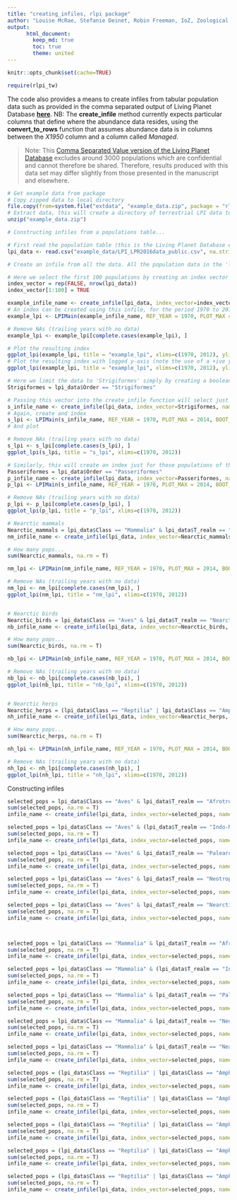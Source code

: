 ```yaml
---
title: "creating_infiles, rlpi package"
author: "Louise McRae, Stefanie Deinet, Robin Freeman, IoZ, Zoological Society of London"
output:  
      html_document:  
        keep_md: true  
        toc: true
        theme: united
---
```


```r
knitr::opts_chunk$set(cache=TRUE)
```

```r
require(rlpi_tw)
```

The code also provides a means to create infiles from tabular population data such as provided  in the comma separated output of Living Planet Database **[here](https://dx.doi.org/10.6084/m9.figshare.4300022.v1)**. NB: The **create_infile** method currently expects particular columns that define where the abundance data resides, using the **convert_to_rows** function that assumes abundance data is in columns between the *X1950* column and a column called *Managed*. 

> Note: This [Comma Separated Value version of the Living Planet Database ](https://dx.doi.org/10.6084/m9.figshare.4300022.v1) excludes around 3000 populations which are confidential and cannot therefore be shared. Therefore, results produced with this data set may differ slightly from those presented in the manuscript and elsewhere.

```r
# Get example data from package
# Copy zipped data to local directory 
file.copy(from=system.file("extdata", "example_data.zip", package = "rlpi_tw"), to=getwd())
# Extract data, this will create a directory of terrestrial LPI data to construct a terrestrial index from.
unzip("example_data.zip")

```

```r
# Constructing infiles from a populations table...

# First read the population table (this is the Living Planet Database excluding confidential records)
lpi_data <- read.csv("example_data/LPI_LPR2016data_public.csv", na.strings = "NULL")

# Create an infile from all the data. All the population data in the 'lpi_data' table will be converted and stored in a file called 'example_data_pops.txt' and a file called 'example_data_infile.txt' will be created that references the first file (the infile name will also be stored in the returned variable 'example_infile_name')

# Here we select the first 100 populations by creating an index vector that's FALSE for all rows, then setting the first 100 rows to TRUE
index_vector = rep(FALSE, nrow(lpi_data))
index_vector[1:100] = TRUE

example_infile_name <- create_infile(lpi_data, index_vector=index_vector, name="example_data")
# An index can be created using this infile, for the period 1970 to 2014 with 100 bootstraps.
example_lpi <- LPIMain(example_infile_name, REF_YEAR = 1970, PLOT_MAX = 2014, BOOT_STRAP_SIZE = 100, VERBOSE=FALSE, show_progress=FALSE)

# Remove NAs (trailing years with no data)
example_lpi <- example_lpi[complete.cases(example_lpi), ]

# Plot the resulting index
ggplot_lpi(example_lpi, title = "example_lpi", xlims=c(1970, 2012), ylim=c(0, 2))
# Plot the resulting index with logged y-axis (note the use of a +ive ymin)
ggplot_lpi(example_lpi, title = "example_lpi", xlims=c(1970, 2012), ylim=c(0.3, 2), trans="log")

# Here we limit the data to 'Strigiformes' simply by creating a boolean  (true/false) vector which is true for populations (rows) where the Order is "Strigiformes"
Strigiformes = lpi_data$Order == "Strigiformes" 

# Passing this vector into the create_infile function will select just those populations and create an infile for them
s_infile_name <- create_infile(lpi_data, index_vector=Strigiformes, name="example_data_strig")
# Again, create and index
s_lpi <- LPIMain(s_infile_name, REF_YEAR = 1970, PLOT_MAX = 2014, BOOT_STRAP_SIZE = 100, VERBOSE=FALSE, show_progress=FALSE)
# And plot

# Remove NAs (trailing years with no data)
s_lpi <- s_lpi[complete.cases(s_lpi), ]
ggplot_lpi(s_lpi, title = "s_lpi", xlims=c(1970, 2012))

# Similarly, this will create an index just for those populations of the Order 'Passeriformes'
Passeriformes = lpi_data$Order == "Passeriformes" 
p_infile_name <- create_infile(lpi_data, index_vector=Passeriformes, name="example_data_pass")
p_lpi <- LPIMain(s_infile_name, REF_YEAR = 1970, PLOT_MAX = 2014, BOOT_STRAP_SIZE = 100, VERBOSE=FALSE, show_progress=FALSE)

# Remove NAs (trailing years with no data)
p_lpi <- p_lpi[complete.cases(p_lpi), ]
ggplot_lpi(p_lpi, title = "p_lpi", xlims=c(1970, 2012))

# Nearctic mammals
Nearctic_mammals = lpi_data$Class == "Mammalia" & lpi_data$T_realm == "Nearctic"
nm_infile_name <- create_infile(lpi_data, index_vector=Nearctic_mammals, name="terrestrial_Nearctic_Mammalia")

# How many pops...
sum(Nearctic_mammals, na.rm = T)

nm_lpi <- LPIMain(nm_infile_name, REF_YEAR = 1970, PLOT_MAX = 2014, BOOT_STRAP_SIZE = 100, VERBOSE=FALSE, show_progress=FALSE)

# Remove NAs (trailing years with no data)
nm_lpi <- nm_lpi[complete.cases(nm_lpi), ]
ggplot_lpi(nm_lpi, title = "nm_lpi", xlims=c(1970, 2012))


# Nearctic birds
Nearctic_birds = lpi_data$Class == "Aves" & lpi_data$T_realm == "Nearctic"
nb_infile_name <- create_infile(lpi_data, index_vector=Nearctic_birds, name="terrestrial_Nearctic_Aves")

# How many pops...
sum(Nearctic_birds, na.rm = T)

nb_lpi <- LPIMain(nb_infile_name, REF_YEAR = 1970, PLOT_MAX = 2014, BOOT_STRAP_SIZE = 100, VERBOSE=FALSE, show_progress=FALSE)

# Remove NAs (trailing years with no data)
nb_lpi <- nb_lpi[complete.cases(nb_lpi), ]
ggplot_lpi(nb_lpi, title = "nb_lpi", xlims=c(1970, 2012))


# Nearctic herps
Nearctic_herps = (lpi_data$Class == "Reptilia" | lpi_data$Class == "Amphibia") & lpi_data$T_realm == "Nearctic"
nh_infile_name <- create_infile(lpi_data, index_vector=Nearctic_herps, name="terrestrial_Nearctic_Herps")

# How many pops...
sum(Nearctic_herps, na.rm = T)

nh_lpi <- LPIMain(nh_infile_name, REF_YEAR = 1970, PLOT_MAX = 2014, BOOT_STRAP_SIZE = 100, VERBOSE=FALSE, show_progress=FALSE)

# Remove NAs (trailing years with no data)
nh_lpi <- nh_lpi[complete.cases(nh_lpi), ]
ggplot_lpi(nh_lpi, title = "nh_lpi", xlims=c(1970, 2012))

```

Constructing infiles

```r
selected_pops = lpi_data$Class == "Aves" & lpi_data$T_realm == "Afrotropical"
sum(selected_pops, na.rm = T)
infile_name <- create_infile(lpi_data, index_vector=selected_pops, name="T_Afrotropical_aves")

selected_pops = lpi_data$Class == "Aves" & (lpi_data$T_realm == "Indo-Malayan" | lpi_data$T_realm == "Australasia"  | lpi_data$T_realm == "Oceania")
sum(selected_pops, na.rm = T)
infile_name <- create_infile(lpi_data, index_vector=selected_pops, name="T_IndoPacific_aves")

selected_pops = lpi_data$Class == "Aves" & lpi_data$T_realm == "Palearctic"
sum(selected_pops, na.rm = T)
infile_name <- create_infile(lpi_data, index_vector=selected_pops, name="T_Palearctic_aves")

selected_pops = lpi_data$Class == "Aves" & lpi_data$T_realm == "Neotropical"
sum(selected_pops, na.rm = T)
infile_name <- create_infile(lpi_data, index_vector=selected_pops, name="T_Neotropical_aves")

selected_pops = lpi_data$Class == "Aves" & lpi_data$T_realm == "Nearctic"
sum(selected_pops, na.rm = T)
infile_name <- create_infile(lpi_data, index_vector=selected_pops, name="T_Nearctic_aves")



selected_pops = lpi_data$Class == "Mammalia" & lpi_data$T_realm == "Afrotropical"
sum(selected_pops, na.rm = T)
infile_name <- create_infile(lpi_data, index_vector=selected_pops, name="T_Afrotropical_mammalia")

selected_pops = lpi_data$Class == "Mammalia" & (lpi_data$T_realm == "Indo-Malayan" | lpi_data$T_realm == "Australasia"  | lpi_data$T_realm == "Oceania")
sum(selected_pops, na.rm = T)
infile_name <- create_infile(lpi_data, index_vector=selected_pops, name="T_IndoPacific_mammalia")

selected_pops = lpi_data$Class == "Mammalia" & lpi_data$T_realm == "Palearctic"
sum(selected_pops, na.rm = T)
infile_name <- create_infile(lpi_data, index_vector=selected_pops, name="T_Palearctic_mammalia")

selected_pops = lpi_data$Class == "Mammalia" & lpi_data$T_realm == "Neotropical"
sum(selected_pops, na.rm = T)
infile_name <- create_infile(lpi_data, index_vector=selected_pops, name="T_Neotropical_mammalia")

selected_pops = lpi_data$Class == "Mammalia" & lpi_data$T_realm == "Nearctic"
sum(selected_pops, na.rm = T)
infile_name <- create_infile(lpi_data, index_vector=selected_pops, name="T_Nearctic_mammalia")

selected_pops = (lpi_data$Class == "Reptilia" | lpi_data$Class == "Amphibia") & lpi_data$T_realm == "Afrotropical"
sum(selected_pops, na.rm = T)
infile_name <- create_infile(lpi_data, index_vector=selected_pops, name="T_Afrotropical_herps")

selected_pops = (lpi_data$Class == "Reptilia" | lpi_data$Class == "Amphibia") & (lpi_data$T_realm == "Indo-Malayan" | lpi_data$T_realm == "Australasia"  | lpi_data$T_realm == "Oceania")
sum(selected_pops, na.rm = T)
infile_name <- create_infile(lpi_data, index_vector=selected_pops, name="T_IndoPacific_herps")

selected_pops = (lpi_data$Class == "Reptilia" | lpi_data$Class == "Amphibia") & lpi_data$T_realm == "Palearctic"
sum(selected_pops, na.rm = T)
infile_name <- create_infile(lpi_data, index_vector=selected_pops, name="T_Palearctic_herps")

selected_pops = (lpi_data$Class == "Reptilia" | lpi_data$Class == "Amphibia") & lpi_data$T_realm == "Neotropical"
sum(selected_pops, na.rm = T)
infile_name <- create_infile(lpi_data, index_vector=selected_pops, name="T_Neotropical_herps")

selected_pops = (lpi_data$Class == "Reptilia" | lpi_data$Class == "Amphibia") & lpi_data$T_realm == "Nearctic"
sum(selected_pops, na.rm = T)
infile_name <- create_infile(lpi_data, index_vector=selected_pops, name="T_Nearctic_herps")
```
